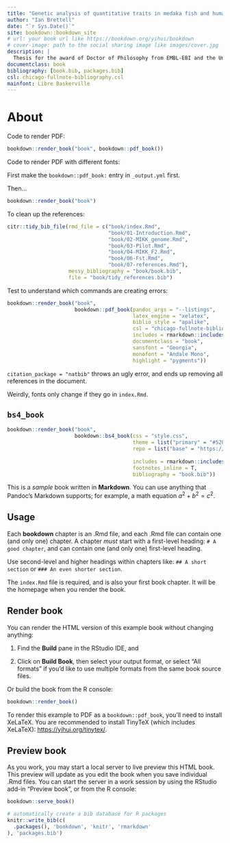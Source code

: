 ```yaml
---
title: "Genetic analysis of quantitative traits in medaka fish and humans"
author: "Ian Brettell"
date: "`r Sys.Date()`"
site: bookdown::bookdown_site
# url: your book url like https://bookdown.org/yihui/bookdown
# cover-image: path to the social sharing image like images/cover.jpg
description: |
  Thesis for the award of Doctor of Philosophy from EMBL-EBI and the University of Cambridge.
documentclass: book
bibliography: [book.bib, packages.bib]
csl: chicago-fullnote-bibliography.csl
mainfont: Libre Baskerville
---
```


# About {-}

Code to render PDF:

```r
bookdown::render_book("book", bookdown::pdf_book())
```

Code to render PDF with different fonts:

First make the `bookdown::pdf_book:` entry in `_output.yml` first.

Then...

```r
bookdown::render_book("book")
```

To clean up the references:

```r
citr::tidy_bib_file(rmd_file = c("book/index.Rmd",
                                 "book/01-Introduction.Rmd",
                                 "book/02-MIKK_genome.Rmd",
                                 "book/03-Pilot.Rmd",
                                 "book/04-MIKK_F2.Rmd",
                                 "book/06-Fst.Rmd",
                                 "book/07-references.Rmd"),
                    messy_bibliography = "book/book.bib",
                    file = "book/tidy_references.bib")
```

Test to understand which commands are creating errors:


```r
bookdown::render_book("book",
                      bookdown::pdf_book(pandoc_args = "--listings",
                                         latex_engine = "xelatex",
                                         biblio_style = "apalike",
                                         csl = "chicago-fullnote-bibliography.csl",
                                         includes = rmarkdown::includes(in_header = "preamble.tex"),
                                         documentclass = "book",
                                         sansfont = "Georgia",
                                         monofont = "Andale Mono",
                                         highlight = "pygments"))


```

`citation_package = "natbib"` throws an ugly error, and ends up removing all references in the document.

Weirdly, fonts only change if they go in `index.Rmd`.

## `bs4_book`

```r
bookdown::render_book("book",
                      bookdown::bs4_book(css = "style.css",
                                         theme = list("primary" = "#52002E"),
                                         repo = list("base" = "https://github.com/brettellebi/PhD-thesis",
                                                                                         "branch" = "master", "subdir" = "book"),
                                         includes = rmarkdown::includes(in_header = "css.html"),
                                         footnotes_inline = T,
                                         bibliography = "book.bib"))
```


This is a *sample* book written in **Markdown**. You can use anything that Pandoc's Markdown supports; for example, a math equation $a^2 + b^2 = c^2$.

## Usage

Each **bookdown** chapter is an .Rmd file, and each .Rmd file can contain one (and only one) chapter. A chapter *must* start with a first-level heading: `# A good chapter`, and can contain one (and only one) first-level heading.

Use second-level and higher headings within chapters like: `## A short section` or `### An even shorter section`.

The `index.Rmd` file is required, and is also your first book chapter. It will be the homepage when you render the book.

## Render book

You can render the HTML version of this example book without changing anything:

1.  Find the **Build** pane in the RStudio IDE, and

2.  Click on **Build Book**, then select your output format, or select "All formats" if you'd like to use multiple formats from the same book source files.

Or build the book from the R console:

```r
bookdown::render_book()
```

To render this example to PDF as a `bookdown::pdf_book`, you'll need to install XeLaTeX. You are recommended to install TinyTeX (which includes XeLaTeX): <https://yihui.org/tinytex/>.

## Preview book

As you work, you may start a local server to live preview this HTML book. This preview will update as you edit the book when you save individual .Rmd files. You can start the server in a work session by using the RStudio add-in "Preview book", or from the R console:

```r
bookdown::serve_book()
```

```r
# automatically create a bib database for R packages
knitr::write_bib(c(
  .packages(), 'bookdown', 'knitr', 'rmarkdown'
), 'packages.bib')
```
